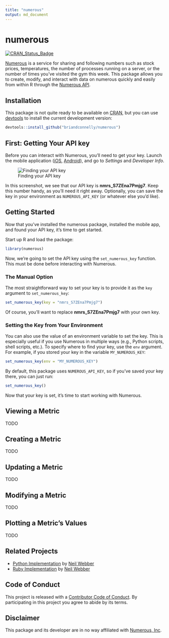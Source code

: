 ```yaml
---
title: "numerous"
output: md_document
---
```


# numerous

[![CRAN_Status_Badge](http://www.r-pkg.org/badges/version/numerous)](http://cran.r-project.org/package=numerous)

[Numerous](http://numerousapp.com) is a service for sharing and following numbers such as stock prices, temperatures, the number of processes running on a server, or the number of times you've visited the gym this week.
This package allows you to create, modify, and interact with data on numerous quickly and easily from within R through the [Numerous API](https://developer.numerousapp.com).


## Installation

This package is not quite ready to be available on [CRAN](http://cran.r-project.org), but you can use [devtools](http://cran.r-project.org/web/packages/devtools/index.html) to install the current development version:

```r
devtools::install_github("briandconnelly/numerous")
```

## First: Getting Your API key

Before you can interact with Numerous, you'll need to get your key.
Launch the mobile application ([iOS](https://itunes.apple.com/us/app/numerous-lifes-most-important/id797642904?mt=8), [Android](https://play.google.com/store/apps/details?id=com.numerousapp)), and go to *Settings* and *Developer Info*.

![Finding your API key](screenshot_apikey.png)

In this screenshot, we see that our API key is **nmrs_S7ZEna7Pmjg7**.
Keep this number handy, as you'll need it right away.
Optionally, you can save the key in your environment as `NUMEROUS_API_KEY` (or whatever else you'd like).


## Getting Started

Now that you've installed the numerous package, installed the mobile app, and found your API key, it's time to get started.

Start up R and load the package:

```r
library(numerous)
```

Now, we're going to set the API key using the `set_numerous_key` function.
This must be done before interacting with Numerous.


### The Manual Option

The most straightforward way to set your key is to provide it as the `key` argument to `set_numerous_key`:

```r
set_numerous_key(key = "nmrs_S7ZEna7Pmjg7")
```

Of course, you'll want to replace **nmrs_S7ZEna7Pmjg7** with your own key.


### Setting the Key from Your Environment

You can also use the value of an environment variable to set the key.
This is especially useful if you use Numerous in multiple ways (e.g., Python scripts, shell scripts, etc.).
To specify where to find your key, use the `env` argument.
For example, if you stored your key in the variable `MY_NUMEROUS_KEY`:

```r
set_numerous_key(env = "MY_NUMEROUS_KEY")
```

By default, this package uses `NUMEROUS_API_KEY`, so if you've saved your key there, you can just run:

```r
set_numerous_key()
```

Now that your key is set, it's time to start working with Numerous.


## Viewing a Metric

TODO


## Creating a Metric

TODO


## Updating a Metric

TODO


## Modifying a Metric

TODO


## Plotting a Metric's Values

TODO


## Related Projects

- [Python Implementation](https://github.com/outofmbufs/Nappy) by [Neil Webber](http://www.neilwebber.com/)
- [Ruby Implementation](https://github.com/outofmbufs/numeruby) by [Neil Webber](http://www.neilwebber.com/)


## Code of Conduct

This project is released with a [Contributor Code of Conduct](CONDUCT.md). By participating in this project you agree to abide by its terms.


## Disclaimer

This package and its developer are in no way affiliated with [Numerous, Inc](http://numerousapp.com).

